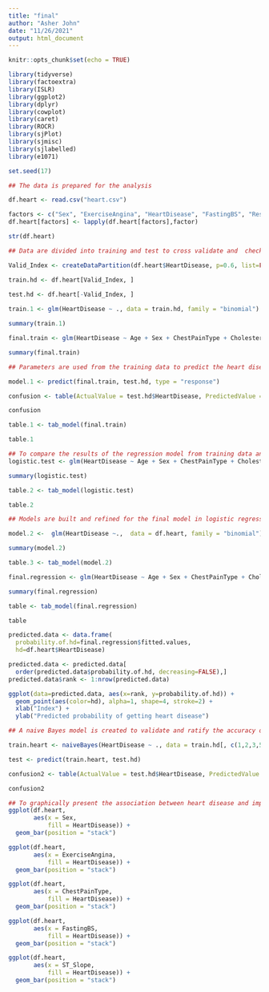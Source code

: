 ```yaml
---
title: "final"
author: "Asher John"
date: "11/26/2021"
output: html_document
---
```


```r
knitr::opts_chunk$set(echo = TRUE)
```

```r
library(tidyverse)
library(factoextra) 
library(ISLR)
library(ggplot2)
library(dplyr)
library(cowplot)
library(caret)
library(ROCR)
library(sjPlot)
library(sjmisc)
library(sjlabelled)
library(e1071)

set.seed(17)

## The data is prepared for the analysis

df.heart <- read.csv("heart.csv")

factors <- c("Sex", "ExerciseAngina", "HeartDisease", "FastingBS", "RestingECG", "ST_Slope", "ChestPainType")
df.heart[factors] <- lapply(df.heart[factors],factor)

str(df.heart)
```

```r
## Data are divided into training and test to cross validate and  check the accuracy of the model. 

Valid_Index <- createDataPartition(df.heart$HeartDisease, p=0.6, list=FALSE)

train.hd <- df.heart[Valid_Index, ]
  
test.hd <- df.heart[-Valid_Index, ]

train.1 <- glm(HeartDisease ~ ., data = train.hd, family = "binomial")

summary(train.1)

final.train <- glm(HeartDisease ~ Age + Sex + ChestPainType + Cholesterol + FastingBS + ExerciseAngina + Oldpeak + ST_Slope, data = train.hd, family = "binomial")

summary(final.train)

## Parameters are used from the training data to predict the heart disease from the test data.

model.1 <- predict(final.train, test.hd, type = "response")

confusion <- table(ActualValue = test.hd$HeartDisease, PredictedValue = model.1>0.5)

confusion

table.1 <- tab_model(final.train)

table.1
```

```r
## To compare the results of the regression model from training data analysis is conducted on the test data.
logistic.test <- glm(HeartDisease ~ Age + Sex + ChestPainType + Cholesterol + FastingBS + ExerciseAngina + Oldpeak + ST_Slope, data = test.hd, family = "binomial")

summary(logistic.test)

table.2 <- tab_model(logistic.test)

table.2
```


```r
## Models are built and refined for the final model in logistic regresson analysis. 

model.2 <-  glm(HeartDisease ~.,  data = df.heart, family = "binomial")

summary(model.2)

table.3 <- tab_model(model.2)

final.regression <- glm(HeartDisease ~ Age + Sex + ChestPainType + Cholesterol + FastingBS + ExerciseAngina + Oldpeak + ST_Slope, data = df.heart, family = "binomial")

summary(final.regression)

table <- tab_model(final.regression)

table

predicted.data <- data.frame(
  probability.of.hd=final.regression$fitted.values,
  hd=df.heart$HeartDisease)

predicted.data <- predicted.data[
  order(predicted.data$probability.of.hd, decreasing=FALSE),]
predicted.data$rank <- 1:nrow(predicted.data)

ggplot(data=predicted.data, aes(x=rank, y=probability.of.hd)) +
  geom_point(aes(color=hd), alpha=1, shape=4, stroke=2) +
  xlab("Index") +
  ylab("Predicted probability of getting heart disease")


```


```r
## A naive Bayes model is created to validate and ratify the accuracy of the model built by logistic regression.  

train.heart <- naiveBayes(HeartDisease ~ ., data = train.hd[, c(1,2,3,5,6,9,10,11,12)])

test <- predict(train.heart, test.hd)

confusion2 <- table(ActualValue = test.hd$HeartDisease, PredictedValue = test)

confusion2

```

```r
## To graphically present the association between heart disease and important independent variables histograms are created. 
ggplot(df.heart, 
       aes(x = Sex, 
           fill = HeartDisease)) + 
  geom_bar(position = "stack")

ggplot(df.heart, 
       aes(x = ExerciseAngina, 
           fill = HeartDisease)) + 
  geom_bar(position = "stack")

ggplot(df.heart, 
       aes(x = ChestPainType, 
           fill = HeartDisease)) + 
  geom_bar(position = "stack")

ggplot(df.heart, 
       aes(x = FastingBS, 
           fill = HeartDisease)) + 
  geom_bar(position = "stack")

ggplot(df.heart, 
       aes(x = ST_Slope, 
           fill = HeartDisease)) + 
  geom_bar(position = "stack")
```

